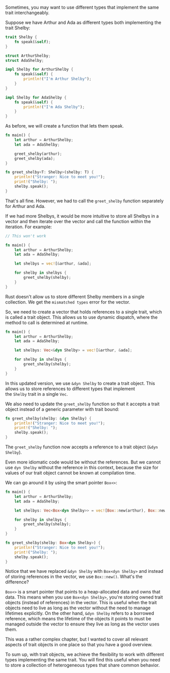 Sometimes, you may want to use different types that implement the same trait interchangeably.

Suppose we have Arthur and Ada as different types both implementing the trait Shelby:

```rust
trait Shelby {
    fn speak(&self);
}

struct ArthurShelby;
struct AdaShelby;

impl Shelby for ArthurShelby {
    fn speak(&self) {
        println!("I'm Arthur Shelby");
    }
}

impl Shelby for AdaShelby {
    fn speak(&self) {
        println!("I'm Ada Shelby");
    }
}
```

As before, we will create a function that lets them speak.

```rust
fn main() {
    let arthur = ArthurShelby;
    let ada = AdaShelby;

    greet_shelby(arthur);
    greet_shelby(ada);
}

fn greet_shelby<T: Shelby>(shelby: T) {
    println!("Stranger: Nice to meet you!");
    print!("Shelby: ");
    shelby.speak();
}
```

That's all fine. However, we had to call the `greet_shelby` function separately for Arthur and Ada.

If we had more Shelbys, it would be more intuitive to store all Shelbys in a vector and then iterate over the vector and call the function within the iteration. For example:

```rust
// This won't work

fn main() {
    let arthur = ArthurShelby;
    let ada = AdaShelby;

    let shelbys = vec![&arthur, &ada];

    for shelby in shelbys {
        greet_shelby(shelby);
    }
}
```

Rust doesn't allow us to store different Shelby members in a single collection. We get the `mismatched types` error for the vector.

So, we need to create a vector that holds references to a single trait, which is called a trait object. This allows us to use dynamic dispatch, where the method to call is determined at runtime.

```rust
fn main() {
    let arthur = ArthurShelby;
    let ada = AdaShelby;

    let shelbys: Vec<&dyn Shelby> = vec![&arthur, &ada];

    for shelby in shelbys {
        greet_shelby(shelby);
    }
}
```

In this updated version, we use `&dyn Shelby` to create a trait object. This allows us to store references to different types that implement the `Shelby` trait in a single `Vec`.

We also need to update the `greet_shelby` function so that it accepts a trait object instead of a generic parameter with trait bound:

```rust
fn greet_shelby(shelby: &dyn Shelby) {
    println!("Stranger: Nice to meet you!");
    print!("Shelby: ");
    shelby.speak();
}
```

The `greet_shelby` function now accepts a reference to a trait object (`&dyn Shelby`).

Even more idiomatic code would be without the references. But we cannot use `dyn Shelby` without the reference in this context, because the size for values of our trait object cannot be known at compilation time.

We can go around it by using the smart pointer `Box<>`:

```rust
fn main() {
    let arthur = ArthurShelby;
    let ada = AdaShelby;

    let shelbys: Vec<Box<dyn Shelby>> = vec![Box::new(arthur), Box::new(ada)];

    for shelby in shelbys {
        greet_shelby(shelby);
    }
}

fn greet_shelby(shelby: Box<dyn Shelby>) {
    println!("Stranger: Nice to meet you!");
    print!("Shelby: ");
    shelby.speak();
}
```

Notice that we have replaced `&dyn Shelby` with `Box<dyn Shelby>` and instead of storing references in the vector, we use `Box::new()`. What's the difference?

`Box<>` is a smart pointer that points to a heap-allocated data and owns that data. This means when you use `Box<dyn Shelby>`, you're storing owned trait objects (instead of references) in the vector. This is useful when the trait objects need to live as long as the vector without the need to manage lifetimes explicitly. On the other hand, `&dyn Shelby` refers to a borrowed reference, which means the lifetime of the objects it points to must be managed outside the vector to ensure they live as long as the vector uses them.

This was a rather complex chapter, but I wanted to cover all relevant aspects of trait objects in one place so that you have a good overview.

To sum up, with trait objects, we achieve the flexibility to work with different types implementing the same trait. You will find this useful when you need to store a collection of heterogeneous types that share common behavior.